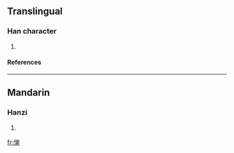 ==Translingual==
===Han character===
{{Han char|rn=61|rad=心|as=11|sn=14|four=9403<sub>4</sub>|canj=心大大大 (PKKK)}}
# {{defn|Han|sort=心11}}
====References====
{{Han ref|kx=0399.110|dkj=11109|dj=0738.280|hdz=42345.100|uh=6161|ud=24929|bh=E1D4|bd=57812}}

----
==Mandarin==
===Hanzi===
{{cmn-hanzi|pin=[[shuǎng]] (shuang3)|wg=shuang<sup>3</sup>}}
# {{defn|Mandarin}}

[[fr:慡]]
